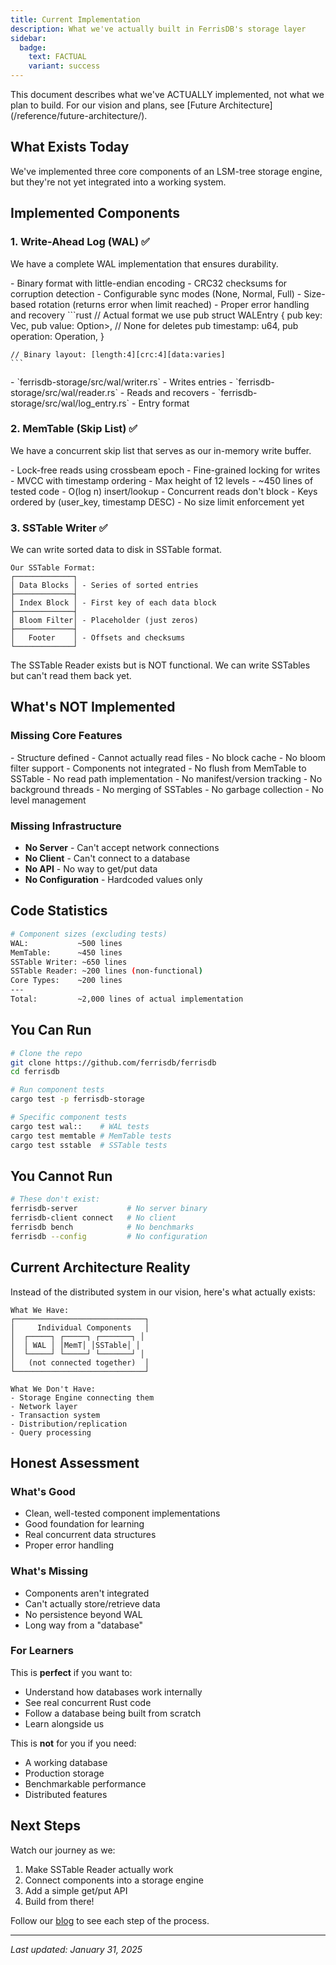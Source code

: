 ```yaml
---
title: Current Implementation
description: What we've actually built in FerrisDB's storage layer
sidebar:
  badge:
    text: FACTUAL
    variant: success
---
```



<Aside type="tip">
  This document describes what we've ACTUALLY implemented, not what we plan to build. For our vision
  and plans, see [Future Architecture](/reference/future-architecture/).
</Aside>

## What Exists Today

We've implemented three core components of an LSM-tree storage engine, but they're not yet integrated into a working system.

## Implemented Components

### 1. Write-Ahead Log (WAL) ✅

We have a complete WAL implementation that ensures durability.

<Tabs>
  <TabItem label="What Works">
    - Binary format with little-endian encoding
    - CRC32 checksums for corruption detection
    - Configurable sync modes (None, Normal, Full)
    - Size-based rotation (returns error when limit reached)
    - Proper error handling and recovery
  </TabItem>
  
  <TabItem label="Implementation">
    ```rust
    // Actual format we use
    pub struct WALEntry {
        pub key: Vec<u8>,
        pub value: Option<Vec<u8>>,  // None for deletes
        pub timestamp: u64,
        pub operation: Operation,
    }
    
    // Binary layout: [length:4][crc:4][data:varies]
    ```
  </TabItem>
  
  <TabItem label="Code Location">
    - `ferrisdb-storage/src/wal/writer.rs` - Writes entries
    - `ferrisdb-storage/src/wal/reader.rs` - Reads and recovers
    - `ferrisdb-storage/src/wal/log_entry.rs` - Entry format
  </TabItem>
</Tabs>

### 2. MemTable (Skip List) ✅

We have a concurrent skip list that serves as our in-memory write buffer.

<CardGrid>
  <Card title="Features Implemented" icon="approve-check">
    - Lock-free reads using crossbeam epoch - Fine-grained locking for writes - MVCC with timestamp
    ordering - Max height of 12 levels - ~450 lines of tested code
  </Card>

  <Card title="Performance Characteristics" icon="rocket">
    - O(log n) insert/lookup - Concurrent reads don't block - Keys ordered by (user_key, timestamp
    DESC) - No size limit enforcement yet
  </Card>
</CardGrid>

### 3. SSTable Writer ✅

We can write sorted data to disk in SSTable format.

```text
Our SSTable Format:
┌─────────────┐
│ Data Blocks │ - Series of sorted entries
├─────────────┤
│ Index Block │ - First key of each data block
├─────────────┤
│ Bloom Filter│ - Placeholder (just zeros)
├─────────────┤
│   Footer    │ - Offsets and checksums
└─────────────┘
```

<Aside type="caution">
  The SSTable Reader exists but is NOT functional. We can write SSTables but can't read them back
  yet.
</Aside>

## What's NOT Implemented

### Missing Core Features

<CardGrid>
  <Card title="SSTable Reader" icon="cancel">
    - Structure defined - Cannot actually read files - No block cache - No bloom filter support
  </Card>

  <Card title="Storage Engine" icon="cancel">
    - Components not integrated - No flush from MemTable to SSTable - No read path implementation -
    No manifest/version tracking
  </Card>

  <Card title="Compaction" icon="cancel">
    - No background threads - No merging of SSTables - No garbage collection - No level management
  </Card>
</CardGrid>

### Missing Infrastructure

- **No Server** - Can't accept network connections
- **No Client** - Can't connect to a database
- **No API** - No way to get/put data
- **No Configuration** - Hardcoded values only

## Code Statistics

```bash
# Component sizes (excluding tests)
WAL:           ~500 lines
MemTable:      ~450 lines
SSTable Writer: ~650 lines
SSTable Reader: ~200 lines (non-functional)
Core Types:    ~200 lines
---
Total:         ~2,000 lines of actual implementation
```

## You Can Run

```bash
# Clone the repo
git clone https://github.com/ferrisdb/ferrisdb
cd ferrisdb

# Run component tests
cargo test -p ferrisdb-storage

# Specific component tests
cargo test wal::    # WAL tests
cargo test memtable # MemTable tests
cargo test sstable  # SSTable tests
```

## You Cannot Run

```bash
# These don't exist:
ferrisdb-server           # No server binary
ferrisdb-client connect   # No client
ferrisdb bench            # No benchmarks
ferrisdb --config         # No configuration
```

## Current Architecture Reality

Instead of the distributed system in our vision, here's what actually exists:

```text
What We Have:
┌─────────────────────────────┐
│     Individual Components   │
│  ┌─────┐ ┌─────┐ ┌───────┐ │
│  │ WAL │ │MemT│ │SSTable│ │
│  └─────┘ └─────┘ └───────┘ │
│   (not connected together)  │
└─────────────────────────────┘

What We Don't Have:
- Storage Engine connecting them
- Network layer
- Transaction system
- Distribution/replication
- Query processing
```

## Honest Assessment

### What's Good

- Clean, well-tested component implementations
- Good foundation for learning
- Real concurrent data structures
- Proper error handling

### What's Missing

- Components aren't integrated
- Can't actually store/retrieve data
- No persistence beyond WAL
- Long way from a "database"

### For Learners

This is **perfect** if you want to:

- Understand how databases work internally
- See real concurrent Rust code
- Follow a database being built from scratch
- Learn alongside us

This is **not** for you if you need:

- A working database
- Production storage
- Benchmarkable performance
- Distributed features

## Next Steps

Watch our journey as we:

1. Make SSTable Reader actually work
2. Connect components into a storage engine
3. Add a simple get/put API
4. Build from there!

Follow our [blog](/blog/) to see each step of the process.

---

_Last updated: January 31, 2025_
